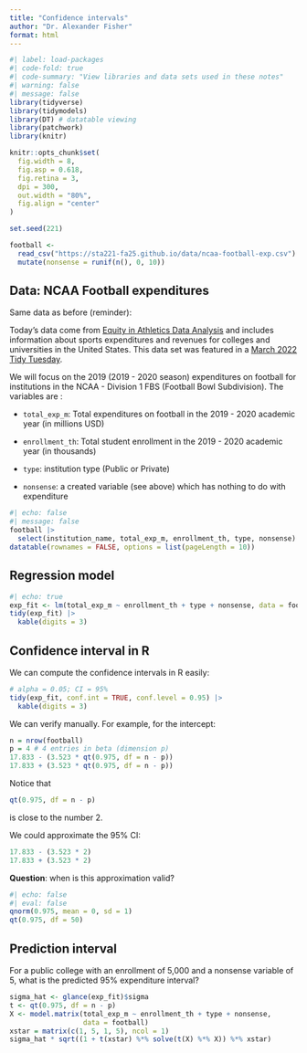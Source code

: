 ```yaml
---
title: "Confidence intervals"
author: "Dr. Alexander Fisher"
format: html
---
```


\newcommand{\by}{\boldsymbol{y}}
\newcommand{\hby}{\hat{\boldsymbol{y}}}
\newcommand{\bone}{\boldsymbol{1}}
\newcommand{\bx}{\boldsymbol{x}}
\newcommand{\bX}{\boldsymbol{X}}
\newcommand{\be}{\boldsymbol{\varepsilon}}
\newcommand{\hbe}{\hat{\be}}
\newcommand{\bzero}{\boldsymbol{0}}
\newcommand{\identity}{\boldsymbol{I}}

```r
#| label: load-packages
#| code-fold: true
#| code-summary: "View libraries and data sets used in these notes"
#| warning: false
#| message: false
library(tidyverse)
library(tidymodels)
library(DT) # datatable viewing
library(patchwork)
library(knitr)

knitr::opts_chunk$set(
  fig.width = 8,
  fig.asp = 0.618,
  fig.retina = 3,
  dpi = 300,
  out.width = "80%",
  fig.align = "center"
)

set.seed(221)

football <- 
  read_csv("https://sta221-fa25.github.io/data/ncaa-football-exp.csv") |>
  mutate(nonsense = runif(n(), 0, 10))
```

## Data: NCAA Football expenditures {.midi}

Same data as before (reminder):

Today's data come from [Equity in Athletics Data Analysis](https://ope.ed.gov/athletics/#/datafile/list) and includes information about sports expenditures and revenues for colleges and universities in the United States. This data set was featured in a [March 2022 Tidy Tuesday](https://github.com/rfordatascience/tidytuesday/blob/master/data/2022/2022-03-29/readme.md).

We will focus on the 2019 (2019 - 2020 season) expenditures on football for institutions in the NCAA - Division 1 FBS (Football Bowl Subdivision). The variables are :

-   `total_exp_m`: Total expenditures on football in the 2019 - 2020 academic year (in millions USD)

-   `enrollment_th`: Total student enrollment in the 2019 - 2020 academic year (in thousands)

-   `type`: institution type (Public or Private)

- `nonsense`: a created variable (see above) which has nothing to do with expenditure

```r
#| echo: false
#| message: false
football |>
  select(institution_name, total_exp_m, enrollment_th, type, nonsense) |>
datatable(rownames = FALSE, options = list(pageLength = 10))
```

## Regression model

```r
#| echo: true
exp_fit <- lm(total_exp_m ~ enrollment_th + type + nonsense, data = football)
tidy(exp_fit) |>
  kable(digits = 3)
```
## Confidence interval in R

We can compute the confidence intervals in R easily:

```r
# alpha = 0.05; CI = 95%
tidy(exp_fit, conf.int = TRUE, conf.level = 0.95) |> 
  kable(digits = 3)
```

We can verify manually. For example, for the intercept:

```r
n = nrow(football)
p = 4 # 4 entries in beta (dimension p)
17.833 - (3.523 * qt(0.975, df = n - p))
17.833 + (3.523 * qt(0.975, df = n - p))
```

Notice that 

```r
qt(0.975, df = n - p)
```
is close to the number 2. 

We could approximate the 95% CI:

```r
17.833 - (3.523 * 2)
17.833 + (3.523 * 2)
```

**Question**: when is this approximation valid?

```r
#| echo: false
#| eval: false
qnorm(0.975, mean = 0, sd = 1)
qt(0.975, df = 50) 
```

## Prediction interval

For a public college with an enrollment of 5,000 and a nonsense variable of 5, what is the predicted 95% expenditure interval?

```r
sigma_hat <- glance(exp_fit)$sigma
t <- qt(0.975, df = n - p)
X <- model.matrix(total_exp_m ~ enrollment_th + type + nonsense, 
                  data = football)
xstar = matrix(c(1, 5, 1, 5), ncol = 1)
sigma_hat * sqrt((1 + t(xstar) %*% solve(t(X) %*% X)) %*% xstar)

```

